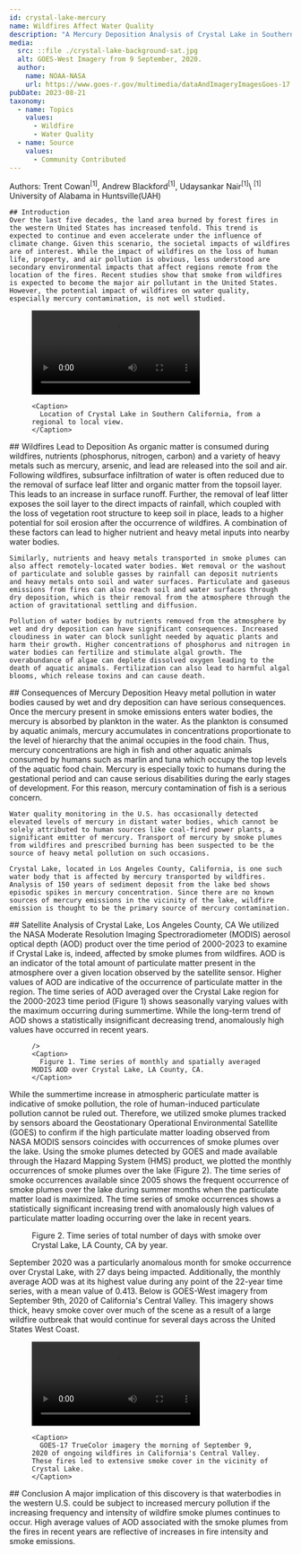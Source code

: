 ---
id: crystal-lake-mercury
name: Wildfires Affect Water Quality
description: "A Mercury Deposition Analysis of Crystal Lake in Southern California"
media:
  src: ::file ./crystal-lake-background-sat.jpg
  alt: GOES-West Imagery from 9 September, 2020.
  author: 
    name: NOAA-NASA
    url: https://www.goes-r.gov/multimedia/dataAndImageryImagesGoes-17.html
pubDate: 2023-08-21
taxonomy:
  - name: Topics
    values:
      - Wildfire
      - Water Quality
  - name: Source
    values:
      - Community Contributed
---

<Block>
  <Prose>
    Authors: Trent Cowan<sup>[1]</sup>, Andrew Blackford<sup>[1]</sup>, Udaysankar Nair<sup>[1]</sup>\
    <sup>[1]</sup> University of Alabama in Huntsville(UAH)

    ## Introduction
    Over the last five decades, the land area burned by forest fires in the western United States has increased tenfold. This trend is expected to continue and even accelerate under the influence of climate change. Given this scenario, the societal impacts of wildfires are of interest. While the impact of wildfires on the loss of human life, property, and air pollution is obvious, less understood are secondary environmental impacts that affect regions remote from the location of the fires. Recent studies show that smoke from wildfires is expected to become the major air pollutant in the United States. However, the potential impact of wildfires on water quality, especially mercury contamination, is not well studied. 
  
  <Figure>
    <video style={{ width: '100%', aspectRatio: "16/9" }} controls>
      <source
        src={new URL('./crystal-lake-location.mp4', import.meta.url).href} type="video/mp4"
      />
      Your browser does not support the video tag.
    </video>

    <Caption>
      Location of Crystal Lake in Southern California, from a regional to local view.
    </Caption>
  </Figure>
  
  </Prose>
</Block>

<Block>
  <Prose>
    ## Wildfires Lead to Deposition
    As organic matter is consumed during wildfires, nutrients (phosphorus, nitrogen, carbon) and a variety of heavy metals such as mercury, arsenic, and lead are released into the soil and air. Following wildfires, subsurface infiltration of water is often reduced due to the removal of surface leaf litter and organic matter from the topsoil layer. This leads to an increase in surface runoff. Further, the removal of leaf litter exposes the soil layer to the direct impacts of rainfall, which coupled with the loss of vegetation root structure to keep soil in place, leads to a higher potential for soil erosion after the occurrence of wildfires. A combination of these factors can lead to higher nutrient and heavy metal inputs into nearby water bodies. 
    
    Similarly, nutrients and heavy metals transported in smoke plumes can also affect remotely-located water bodies. Wet removal or the washout of particulate and soluble gasses by rainfall can deposit nutrients and heavy metals onto soil and water surfaces. Particulate and gaseous emissions from fires can also reach soil and water surfaces through dry deposition, which is their removal from the atmosphere through the action of gravitational settling and diffusion. 

    Pollution of water bodies by nutrients removed from the atmosphere by wet and dry deposition can have significant consequences. Increased cloudiness in water can block sunlight needed by aquatic plants and harm their growth. Higher concentrations of phosphorus and nitrogen in water bodies can fertilize and stimulate algal growth. The overabundance of algae can deplete dissolved oxygen leading to the death of aquatic animals. Fertilization can also lead to harmful algal blooms, which release toxins and can cause death. 
  </Prose>
</Block>

<Block>
  <Prose>
    ## Consequences of Mercury Deposition
    Heavy metal pollution in water bodies caused by wet and dry deposition can have serious consequences. Once the mercury present in smoke emissions enters water bodies, the mercury is absorbed by plankton in the water. As the plankton is consumed by aquatic animals, mercury accumulates in concentrations proportionate to the level of hierarchy that the animal occupies in the food chain. Thus, mercury concentrations are high in fish and other aquatic animals consumed by humans such as marlin and tuna which occupy the top levels of the aquatic food chain. Mercury is especially toxic to humans during the gestational period and can cause serious disabilities during the early stages of development. For this reason, mercury contamination of fish is a serious concern. 
    
    Water quality monitoring in the U.S. has occasionally detected elevated levels of mercury in distant water bodies, which cannot be solely attributed to human sources like coal-fired power plants, a significant emitter of mercury. Transport of mercury by smoke plumes from wildfires and prescribed burning has been suspected to be the source of heavy metal pollution on such occasions. 

    Crystal Lake, located in Los Angeles County, California, is one such water body that is affected by mercury transported by wildfires. Analysis of 150 years of sediment deposit from the lake bed shows episodic spikes in mercury concentration. Since there are no known sources of mercury emissions in the vicinity of the lake, wildfire emission is thought to be the primary source of mercury contamination. 
  </Prose>
</Block>

<Block>
  <Prose>
    ## Satellite Analysis of Crystal Lake, Los Angeles County, CA
    We utilized the NASA  Moderate Resolution Imaging Spectroradiometer (MODIS) aerosol optical depth (AOD) product over the time period of 2000-2023 to examine if Crystal Lake is, indeed, affected by smoke plumes from wildfires. AOD is an indicator of the total amount of particulate matter present in the atmosphere over a given location observed by the satellite sensor. Higher values of AOD are indicative of the occurrence of particulate matter in the region. The time series of AOD averaged over the Crystal Lake region for the 2000-2023 time period (Figure 1) shows seasonally varying values with the maximum occurring during summertime. While the long-term trend of AOD shows a statistically insignificant decreasing trend, anomalously high values have occurred in recent years. 
   </Prose>
</Block>

<Block type="wide">
  <Figure>
    <Chart
      dataPath={new URL('./crystal-lake-aod-trend.csv', import.meta.url).href}
      dateFormat="%Y-%m"
      idKey='source'
      xKey='Date'
      yKey='Mean AOD'
      yAxisLabel='Aerosol Optical Depth'
      highlightStart = '2020-7'
      highlightEnd = '2020-11'
      highlightLabel = '2020 Outbreak'

    />
    <Caption>
      Figure 1. Time series of monthly and spatially averaged MODIS AOD over Crystal Lake, LA County, CA.
    </Caption>
  </Figure>
</Block>

<Block>
  <Prose>
    While the summertime increase in atmospheric particulate matter is indicative of smoke pollution, the role of human-induced particulate pollution cannot be ruled out. Therefore, we utilized smoke plumes tracked by sensors aboard the Geostationary Operational Environmental Satellite (GOES) to confirm if the high particulate matter loading observed from NASA MODIS sensors coincides with occurrences of smoke plumes over the lake. Using the smoke plumes detected by GOES and made available through the Hazard Mapping System (HMS) product, we plotted the monthly occurrences of smoke plumes over the lake (Figure 2). The time series of smoke occurrences available since 2005 shows the frequent occurrence of smoke plumes over the lake during summer months when the particulate matter load is maximized. The time series of smoke occurrences shows a statistically significant increasing trend with anomalously high values of particulate matter loading occurring over the lake in recent years. 
  </Prose>
</Block>

<Block type="wide">
  <Figure>
    <Chart
      dataPath={new URL('./smoke_count_annual_with_trend.csv', import.meta.url).href}
      dateFormat="%Y"
      idKey='source'
      xKey='Year'
      yKey='smoke'
      yAxisLabel='Smoke Count (Annual)'
    />
    <Caption>
      Figure 2. Time series of total number of days with smoke over Crystal Lake, LA County, CA by year.
    </Caption>
  </Figure>
</Block>

<Block>
  <Prose>
    September 2020 was a particularly anomalous month for smoke occurrence over Crystal Lake, with 27 days being impacted. Additionally, the monthly average AOD was at its highest value during any point of the 22-year time series, with a mean value of 0.413. Below is GOES-West imagery from September 9th, 2020 of California's Central Valley. This imagery shows thick, heavy smoke cover over much of the scene as a result of a large wildfire outbreak that would continue for several days across the United States West Coast.  
  </Prose>
</Block>

<Block>
  <Figure>
     <video style={{ width: '100%', aspectRatio: "16/9" }} controls>
      <source
        src={new URL('./crystal-lake-sept2020.mp4', import.meta.url).href} type="video/mp4"
      />
      Your browser does not support the video tag.
    </video>

    <Caption>
      GOES-17 TrueColor imagery the morning of September 9, 2020 of ongoing wildfires in California's Central Valley. These fires led to extensive smoke cover in the vicinity of Crystal Lake.
    </Caption>
  </Figure>
</Block>

<Block>
  <Prose>
    ## Conclusion
    A major implication of this discovery is that waterbodies in the western U.S. could be subject to increased mercury pollution if the increasing frequency and intensity of wildfire smoke plumes continues to occur. High average values of AOD associated with the smoke plumes from the fires in recent years are reflective of increases in fire intensity and smoke emissions.    
  </Prose>
</Block>
